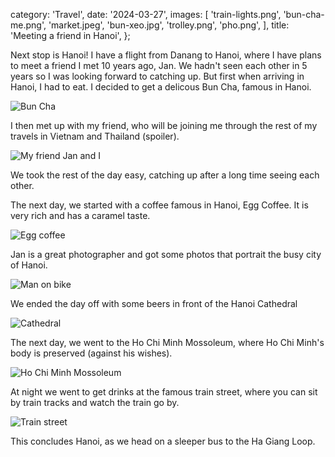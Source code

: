   category: 'Travel',
  date: '2024-03-27',
  images: [
    'train-lights.png',
    'bun-cha-me.png',
    'market.jpeg',
    'bun-xeo.jpg',
    'trolley.png',
    'pho.png',
  ],
  title: 'Meeting a friend in Hanoi',
};

Next stop is Hanoi! I have a flight from Danang to Hanoi, where I have plans to meet a friend I met 10 years ago, Jan. We hadn't seen each other in 5 years so I was looking forward to catching up. But first when arriving in Hanoi, I had to eat. I decided to get a delicous Bun Cha, famous in Hanoi.

![Bun Cha](/friend-in-hanoi/bun-cha.png 'Bun Cha')

I then met up with my friend, who will be joining me through the rest of my travels in Vietnam and Thailand (spoiler).

![My friend Jan and I](/friend-in-hanoi/jan-and-i.png 'My friend Jan and I')

We took the rest of the day easy, catching up after a long time seeing each other.

The next day, we started with a coffee famous in Hanoi, Egg Coffee. It is very rich and has a caramel taste.

![Egg coffee](/friend-in-hanoi/egg-coffee.png 'Egg coffee')

Jan is a great photographer and got some photos that portrait the busy city of Hanoi.

![Man on bike](/friend-in-hanoi/man-on-bike.png 'Man on bike')

We ended the day off with some beers in front of the Hanoi Cathedral

![Cathedral](/friend-in-hanoi/cathedral.png 'Cathedral')

The next day, we went to the Ho Chi Minh Mossoleum, where Ho Chi Minh's body is preserved (against his wishes).

![Ho Chi Minh Mossoleum](/friend-in-hanoi/mossoleum.png 'Ho Chi Minh Mossoleum')

At night we went to get drinks at the famous train street, where you can sit by train tracks and watch the train go by.

![Train street](/friend-in-hanoi/train.png 'Train street')

This concludes Hanoi, as we head on a sleeper bus to the Ha Giang Loop.
